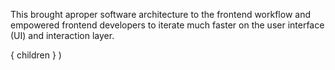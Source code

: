 
This brought aproper software architecture to the frontend workflow and
empowered frontend developers to iterate much faster on the user interface
(UI) and interaction layer.

  <Layout>
    { children }
  </Layout>
)
 